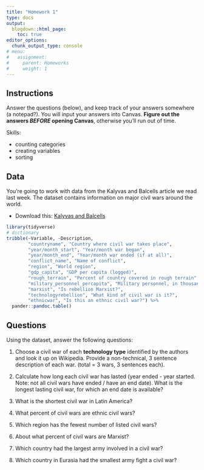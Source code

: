 ```yaml
---
title: "Homework 1"
type: docs
output:
  blogdown::html_page:
    toc: true
editor_options: 
  chunk_output_type: console
# menu:
#   assignment:
#     parent: Homeworks
#     weight: 1
---
```




## Instructions



Answer the questions (below), and keep track of your answers somewhere (a notepad?). You will input your answers into Canvas. **Figure out the answers *BEFORE* opening Canvas**, otherwise you'll run out of time. 


Skills: 

- counting categories
- creating variables
- sorting



## Data


You're going to work with data from the Kalyvas and Balcells article we read last week. The dataset contains information on major civil wars around the world. 


- Download this: <i class="fas fa-download"></i> [Kalyvas and Balcells](static/files/balcells-kalyvas.csv)


```r
library(tidyverse)
# dictionary
tribble(~Variable, ~Description, 
        "countryname", "Country where civil war takes place",
        "year/month_start", "Year/month war began",
        "year/month_end", "Year/month war ended (if at all)",
        "conflict_name", "Name of conflict",
        "region", "World region",
        "gdp_capita", "GDP per capita (logged)",
        "rough_terrain", "Percent of country covered in rough terrain",
        "military_personnel_percapita", "Military personnel, in thousands",
        "marxist", "Is rebellion Marxist?",
        "technologyrebellion", "What kind of civil war is it?",
        "ethnicwar", "Is this an ethnic civil war?") %>% 
  pander::pandoc.table()

```



## Questions


Using the dataset, answer the following questions:


1. Choose a civil war of each **technology type** identified by the authors and look it up on Wikipedia. Provide a non-technical, 3 sentence description of each war. (total = 3 wars, 3 sentences each). 


2. Calculate how long each civil war has lasted (year ended - year started. Note: not all civil wars have ended / have an end date). What is the longest lasting civil war, for which an end date is available?

3. What is the shortest civil war in Latin America?


3. What percent of civil wars are ethnic civil wars?


4. Which region has the fewest number of listed civil wars? 


5. About what percent of civil wars are Marxist?


6. Which country had the largest army involved in a civil war?


7. Which country in Eurasia had the smallest army fight a civil war?